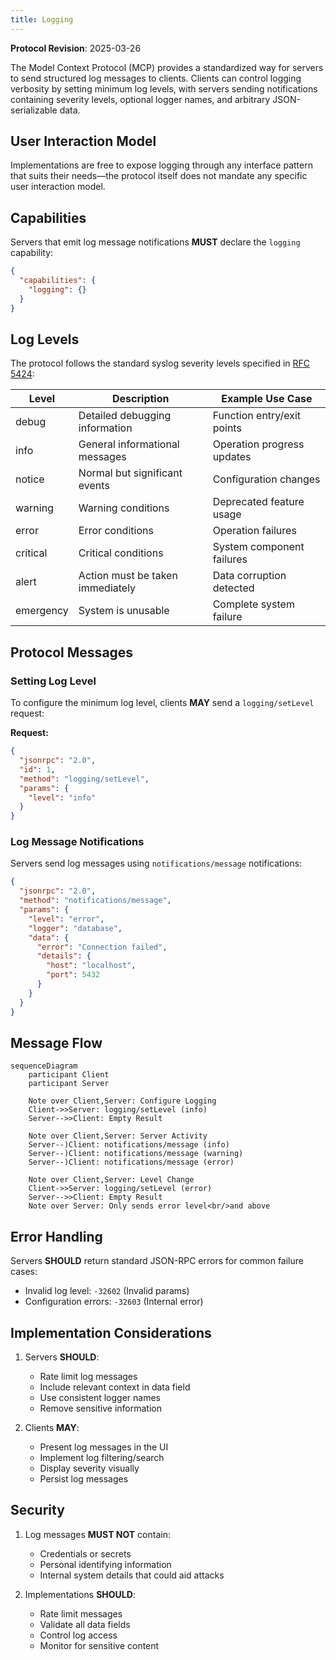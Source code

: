 ```yaml
---
title: Logging
---
```


<Info>**Protocol Revision**: 2025-03-26</Info>

The Model Context Protocol (MCP) provides a standardized way for servers to send
structured log messages to clients. Clients can control logging verbosity by setting
minimum log levels, with servers sending notifications containing severity levels,
optional logger names, and arbitrary JSON-serializable data.

## User Interaction Model

Implementations are free to expose logging through any interface pattern that suits their
needs&mdash;the protocol itself does not mandate any specific user interaction model.

## Capabilities

Servers that emit log message notifications **MUST** declare the `logging` capability:

```json
{
  "capabilities": {
    "logging": {}
  }
}
```

## Log Levels

The protocol follows the standard syslog severity levels specified in
[RFC 5424](https://datatracker.ietf.org/doc/html/rfc5424#section-6.2.1):

| Level     | Description                      | Example Use Case           |
| --------- | -------------------------------- | -------------------------- |
| debug     | Detailed debugging information   | Function entry/exit points |
| info      | General informational messages   | Operation progress updates |
| notice    | Normal but significant events    | Configuration changes      |
| warning   | Warning conditions               | Deprecated feature usage   |
| error     | Error conditions                 | Operation failures         |
| critical  | Critical conditions              | System component failures  |
| alert     | Action must be taken immediately | Data corruption detected   |
| emergency | System is unusable               | Complete system failure    |

## Protocol Messages

### Setting Log Level

To configure the minimum log level, clients **MAY** send a `logging/setLevel` request:

**Request:**

```json
{
  "jsonrpc": "2.0",
  "id": 1,
  "method": "logging/setLevel",
  "params": {
    "level": "info"
  }
}
```

### Log Message Notifications

Servers send log messages using `notifications/message` notifications:

```json
{
  "jsonrpc": "2.0",
  "method": "notifications/message",
  "params": {
    "level": "error",
    "logger": "database",
    "data": {
      "error": "Connection failed",
      "details": {
        "host": "localhost",
        "port": 5432
      }
    }
  }
}
```

## Message Flow

```mermaid
sequenceDiagram
    participant Client
    participant Server

    Note over Client,Server: Configure Logging
    Client->>Server: logging/setLevel (info)
    Server-->>Client: Empty Result

    Note over Client,Server: Server Activity
    Server--)Client: notifications/message (info)
    Server--)Client: notifications/message (warning)
    Server--)Client: notifications/message (error)

    Note over Client,Server: Level Change
    Client->>Server: logging/setLevel (error)
    Server-->>Client: Empty Result
    Note over Server: Only sends error level<br/>and above
```

## Error Handling

Servers **SHOULD** return standard JSON-RPC errors for common failure cases:

- Invalid log level: `-32602` (Invalid params)
- Configuration errors: `-32603` (Internal error)

## Implementation Considerations

1. Servers **SHOULD**:
   - Rate limit log messages
   - Include relevant context in data field
   - Use consistent logger names
   - Remove sensitive information

2. Clients **MAY**:
   - Present log messages in the UI
   - Implement log filtering/search
   - Display severity visually
   - Persist log messages

## Security

1. Log messages **MUST NOT** contain:
   - Credentials or secrets
   - Personal identifying information
   - Internal system details that could aid attacks

2. Implementations **SHOULD**:
   - Rate limit messages
   - Validate all data fields
   - Control log access
   - Monitor for sensitive content
